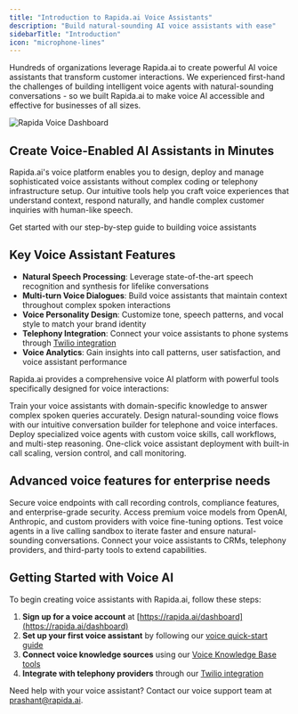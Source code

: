 ```yaml
---
title: "Introduction to Rapida.ai Voice Assistants"
description: "Build natural-sounding AI voice assistants with ease"
sidebarTitle: "Introduction"
icon: "microphone-lines"
---
```


Hundreds of organizations leverage Rapida.ai to create powerful AI voice assistants that transform customer interactions. We experienced first-hand the challenges of building intelligent voice agents with natural-sounding conversations - so we built Rapida.ai to make voice AI accessible and effective for businesses of all sizes.

![Rapida Voice Dashboard](/images/rapida_dashboard.png)

## Create Voice-Enabled AI Assistants in Minutes

Rapida.ai's voice platform enables you to design, deploy and manage sophisticated voice assistants without complex coding or telephony infrastructure setup. Our intuitive tools help you craft voice experiences that understand context, respond naturally, and handle complex customer inquiries with human-like speech.

<Card title="Ready to create your first AI voice assistant?" icon="microphone" href="/assistants/create-assistant">
  Get started with our step-by-step guide to building voice assistants
</Card>

## Key Voice Assistant Features

- **Natural Speech Processing**: Leverage state-of-the-art speech recognition and synthesis for lifelike conversations
- **Multi-turn Voice Dialogues**: Build voice assistants that maintain context throughout complex spoken interactions
- **Voice Personality Design**: Customize tone, speech patterns, and vocal style to match your brand identity
- **Telephony Integration**: Connect your voice assistants to phone systems through [Twilio integration](/assistants/twilio-integration)
- **Voice Analytics**: Gain insights into call patterns, user satisfaction, and voice assistant performance

Rapida.ai provides a comprehensive voice AI platform with powerful tools specifically designed for voice interactions:

<CardGroup cols={2}>
  <Card title="Voice Knowledge Hub" icon="database" href="/knowledge/create-knowledge">
    Train your voice assistants with domain-specific knowledge to answer complex spoken queries accurately.
  </Card>
  <Card title="Voice AI Design" icon="waveform" href="/assistants/create-assistant">
    Design natural-sounding voice flows with our intuitive conversation builder for telephone and voice interfaces.
  </Card>
  <Card title="Voice Assistants" icon="headset" href="/assistants/create-assistant">
    Deploy specialized voice agents with custom voice skills, call workflows, and multi-step reasoning.
  </Card>
  <Card title="Voice Deployment" icon="phone" href="/assistants/introduction-to-tools">
    One-click voice assistant deployment with built-in call scaling, version control, and call monitoring.
  </Card>
</CardGroup>

## Advanced voice features for enterprise needs

<CardGroup cols={2}>
  <Card title="Voice Governance" icon="shield-halved" href="/api-reference/introduction">
    Secure voice endpoints with call recording controls, compliance features, and enterprise-grade security.
  </Card>
  <Card title="Voice Model Integration" icon="waveform-lines" href="/models/openai">
    Access premium voice models from OpenAI, Anthropic, and custom providers with voice fine-tuning options.
  </Card>
  <Card title="Voice Testing & Monitoring" icon="phone-volume" href="/assistants/generating-analysis">
    Test voice agents in a live calling sandbox to iterate faster and ensure natural-sounding conversations.
  </Card>
  <Card title="Voice Integrations" icon="headset" href="/integrations/confluence">
    Connect your voice assistants to CRMs, telephony providers, and third-party tools to extend capabilities.
  </Card>
</CardGroup>

## Getting Started with Voice AI

To begin creating voice assistants with Rapida.ai, follow these steps:

1. **Sign up for a voice account** at [https://rapida.ai/dashboard](https://rapida.ai/dashboard)
2. **Set up your first voice assistant** by following our [voice quick-start guide](/assistants/create-assistant)
3. **Connect voice knowledge sources** using our [Voice Knowledge Base tools](/knowledge/create-knowledge)
4. **Integrate with telephony providers** through our [Twilio integration](/assistants/twilio-integration)

Need help with your voice assistant? Contact our voice support team at [prashant@rapida.ai](mailto:prashant@rapida.ai).